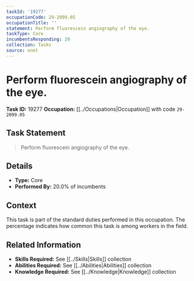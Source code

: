 ```yaml
---
taskId: '19277'
occupationCode: 29-2099.05
occupationTitle: ''
statement: Perform fluorescein angiography of the eye.
taskType: Core
incumbentsResponding: 20
collection: Tasks
source: onet
---
```

# Perform fluorescein angiography of the eye.

**Task ID:** 19277
**Occupation:** [[../Occupations|Occupation]] with code `29-2099.05`

## Task Statement

> Perform fluorescein angiography of the eye.

## Details

- **Type:** Core
- **Performed By:** 20.0% of incumbents

## Context

This task is part of the standard duties performed in this occupation. The percentage indicates how common this task is among workers in the field.

## Related Information

- **Skills Required:** See [[../Skills|Skills]] collection
- **Abilities Required:** See [[../Abilities|Abilities]] collection
- **Knowledge Required:** See [[../Knowledge|Knowledge]] collection
